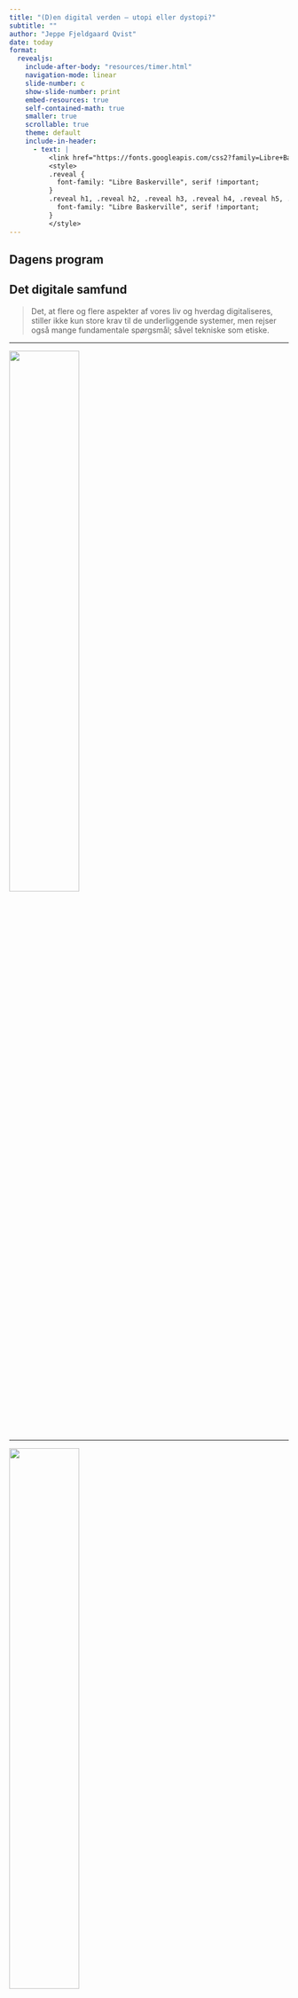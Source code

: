 ```yaml
---
title: "(D)en digital verden – utopi eller dystopi?"
subtitle: ""
author: "Jeppe Fjeldgaard Qvist"
date: today
format: 
  revealjs:
    include-after-body: "resources/timer.html"
    navigation-mode: linear
    slide-number: c
    show-slide-number: print
    embed-resources: true
    self-contained-math: true
    smaller: true
    scrollable: true
    theme: default
    include-in-header: 
      - text: |
          <link href="https://fonts.googleapis.com/css2?family=Libre+Baskerville:ital,wght@0,400;0,700;1,400&display=swap" rel="stylesheet">
          <style>
          .reveal {
            font-family: "Libre Baskerville", serif !important;
          }
          .reveal h1, .reveal h2, .reveal h3, .reveal h4, .reveal h5, .reveal h6 {
            font-family: "Libre Baskerville", serif !important;
          }
          </style>
---
```


## Dagens program


## Det digitale samfund 

> Det, at flere og flere aspekter af vores liv og hverdag digitaliseres, stiller ikke kun store krav til de underliggende systemer, men rejser også mange fundamentale spørgsmål; såvel tekniske som etiske.

---

![](resources/pic-accident.jpg){fig-align="center" width=50%}

---

![](resources/pic-accident.jpg){fig-align="center" width=50%}

Et **klassificeringsproblem** (*falsk positiv*).

---

![](resources/pic-accident.jpg){fig-align="center" width=50%}

Et **klassificeringsproblem** (*falsk positiv*).

> Hvem bærer skylden: Maskinen eller Rafaela, der var "andenpilot"?

---

![](resources/pic-accident.jpg){fig-align="center" width=50%}

Et **klassificeringsproblem** (*falsk positiv*).

> Al data, der ligger til grund for maskines klassificerings-evner bygger på data som mennesker har haft ansvaret for. Maskiner forholder sig ikke til andet end tal. 

---

![](resources/pic-accident.jpg){fig-align="center" width=50%}

Et **klassificeringsproblem** (*falsk positiv*).

> Derfor kan maskiner ikke være sexistiske eller racistiske. Men der eksisterer (stadig) systematisk sexisme og racisme og disse forhold vil være afspejlet i den data vi træner modeller på. 

## *Dataindsamling* og *tabsfunktionen*: den menneskelige vinkel

Hver gang AI bruges til at træffe en beslutning (alt fra **klassifikation** til et **skak-træk**) ligger der menneskebestemte afvejninger bag.

:::{.incremental}
* *Datatype og -omfang*: Ægte data eller ideel data (the unicorn)? 
* *Definerede opgaver*: Maskiner besejrer os, fordi vi beder dem om det. Det er ikke en skjult *motivation* (Luda, Tay: "thinking about you"). 
* *Tabsfunktionen*: målet vi bruger til at bestemme, hvor langt maskinen er fra at løse problemet. En grundlæggende menneskebestemt komponent. 
:::

## *Dataindsamling* og *tabsfunktionen*: den menneskelige vinkel

Hver gang AI bruges til at træffe en beslutning (alt fra **klassifikation** til et **skak-træk**) ligger der menneskebestemte afvejninger bag.

> *"Du har en befolkning, hvor 0,5 procent får en alvorlig sygdom, og træner en model til at identificere dem. Modellen opnår hurtigt en høj træfsikkerhed på 99,5 procent, men er ikke i stand til at identificere en eneste af de syge. Hvad er der sket?"* (fra Inga Strümke)

<span class="timer" data-time="120"></span>

## *Dataindsamling* og *tabsfunktionen*: den menneskelige vinkel

Hver gang AI bruges til at træffe en beslutning (alt fra **klassifikation** til et **skak-træk**) ligger der menneskebestemte afvejninger bag.

:::{.incremental}
* Udviklere bestemmer hvornår en model er færdig. 
    * alt fra simpel ML og *deep learning* handler grundlæggende "bare" om kontinuerlig tilpasning af parametre indtil fejlen er så lille som muligt. 
    * **Universel approximation**: tilnærmelse af den sande funktion og fordeling.  
    * Det meste af fremgangen indenfor AI er takket være **brute force** og *enorme mængde data*, snarer end vi har formået at putte mere "intellegens" ind i modeller. 
:::